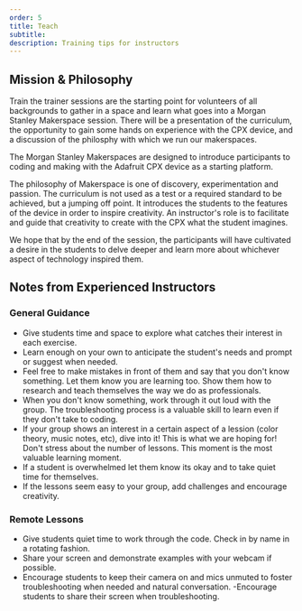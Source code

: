 ```yaml
---
order: 5
title: Teach
subtitle:
description: Training tips for instructors
---
```


## Mission &amp; Philosophy

Train the trainer sessions are the starting point for volunteers of all backgrounds
to gather in a space and learn what goes into a Morgan Stanley Makerspace session.
There will be a presentation of the curriculum, the opportunity to gain some hands
on experience with the CPX device, and a discussion of the philosphy with which we
run our makerspaces.

The Morgan Stanley Makerspaces are designed to introduce participants to
coding and making with the Adafruit CPX device as a starting platform.

The philosophy of Makerspace is one of discovery, experimentation and
passion. The curriculum is not used as a test or a required standard to be
achieved, but a jumping off point. It introduces the students to the
features of the device in order to inspire creativity. An instructor's role
is to facilitate and guide that creativity to create with the CPX what the
student imagines.

We hope that by the end of the session, the participants will have
cultivated a desire in the students to delve deeper and learn more about
whichever aspect of technology inspired them.

## Notes from Experienced Instructors

### General Guidance

- Give students time and space to explore what catches their interest in each
  exercise.
- Learn enough on your own to anticipate the student's needs and prompt or
  suggest when needed.
- Feel free to make mistakes in front of them and say that you don't know
  something. Let them know you are learning too. Show them how to research and
  teach themselves the way we do as professionals.
- When you don't know something, work through it out loud with the group. The
  troubleshooting process is a valuable skill to learn even if they don't take
  to coding.
- If your group shows an interest in a certain aspect of a lession (color
  theory, music notes, etc), dive into it! This is what we are hoping for!
  Don't stress about the number of lessons. This moment is the most valuable
  learning moment.
- If a student is overwhelmed let them know its okay and to take quiet time
  for themselves.
- If the lessons seem easy to your group, add challenges and encourage
  creativity.

### Remote Lessons

- Give students quiet time to work through the code. Check in by name in a
  rotating fashion.
- Share your screen and demonstrate examples with your webcam if possible.
- Encourage students to keep their camera on and mics unmuted to foster
  troubleshooting when needed and natural conversation.
  -Encourage students to share their screen when troubleshooting.
